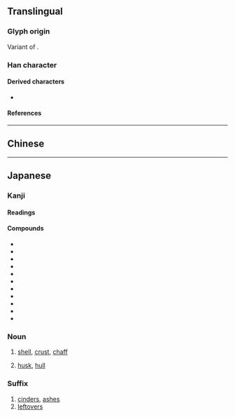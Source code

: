 {{also|壳|殼|穀}}
{{character info}}
{{character info|0x2F8F6}}
==Translingual==
{{Han simplified forms|殼|殻|壳}}

===Glyph origin===
Variant of {{l|mul|殼}}.

===Han character===
{{Han char|rn=79|rad=殳|as=07|sn=11|four=|canj=GNHNE,XXGNH|ids=⿰壳殳}}

====Derived characters====
* {{l|mul|[[慤]], [[𣝝]], [[𤛓]], [[𤠼]], [[𦎼]], [[𧐜]], [[𪅏]], [[𪍥]], [[𪖃]]}}

====References====
{{Han ref|kx=0586.011|dj=0978.120|hdz=32159.050|uh=6BBB|ud=27579}}
{{Han ref|uh=2F8F6}}

----

==Chinese==
{{zh-see|殼|v}}

----

==Japanese==
{{ja-kanji forms|殻|殼}}

===Kanji===
{{ja-kanji|grade=c|rs=殳07|kyu=殼}}

====Readings====
{{ja-readings
|goon=こく
|kanon=かく
|on=ばい
|kun=から-, がら
}}
{{attention|ja|should がら really be here?}}

====Compounds====
{{top3}}
* {{ja-r|地%殻|ち%かく|crust of the earth}}
* {{ja-r|卵%殻|らん%かく|eggshell}}
* {{ja-r|貝%殻|かい%がら|shell}}
* {{ja-r|豆%殻|まめ%がら|bean husk}}
* {{ja-r|甲%殻%類|こう%かく%るい|Crustacea}}
* {{ja-r|抜け殻|ぬけがら|cast-off skin}}
* {{ja-r|燃え殻|もえがら|cinders}}
* {{ja-r|石%炭%柄|せき%たん%がら|coal cinders}}
* {{ja-r|吸い殻|すいがら|cigarette butt}}
* {{ja-r|卵の殻|たまご の から|eggshell}}
* {{ja-r|殻を閉ざす|から を とざす|retire into one's shell}}
{{bottom}}

===Noun===
{{ja-noun|から|kyu=殼}}

# [[shell]], [[crust]], [[chaff]]
#: {{ja-usex|卵の'''殻'''は壊れやすい|たまご の '''から''' は こわれ-やすい|The shell of an egg is easily broken}}
# [[husk]], [[hull]]

===Suffix===
{{ja-pos|suffix|がら|kyu=殼}}

# [[cinders]], [[ashes]]
# [[leftovers]]